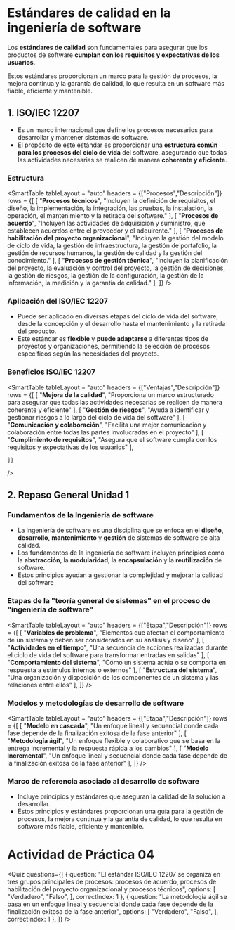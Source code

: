 # Estándares de calidad en la ingeniería de software

Los **estándares de calidad** son fundamentales para asegurar que los productos de software **cumplan con los requisitos y expectativas de los usuarios**.

Estos estándares proporcionan un marco para la gestión de procesos, la mejora continua y la garantía de calidad, lo que resulta en un software más fiable, eficiente y mantenible.


## 1. ISO/IEC 12207

- Es un marco internacional que define los procesos necesarios para desarrollar y mantener sistemas de software.
- El propósito de este estándar es proporcionar una **estructura común para los procesos del ciclo de vida** del software, asegurando que todas las actividades necesarias se realicen de manera **coherente y eficiente**.

### Estructura

<SmartTable
    tableLayout = "auto"
    headers = {["Procesos","Descripción"]}
    rows = {[
        [
            "**Procesos técnicos**",
            "Incluyen la definición de requisitos, el diseño, la implementación, la integración, las pruebas, la instalación, la operación, el mantenimiento y la retirada del software."
        ],
        [
            "**Procesos de acuerdo**",
            "Incluyen las actividades de adquisición y suministro, que establecen acuerdos entre el proveedor y el adquirente."
        ],
        [
            "**Procesos de habilitación del proyecto organizacional**",
            "Incluyen la gestión del modelo de ciclo de vida, la gestión de infraestructura, la gestión de portafolio, la gestión de recursos humanos, la gestión de calidad y la gestión del conocimiento."
        ],
        [
            "**Procesos de gestión técnica**",
            "Incluyen la planificación del proyecto, la evaluación y control del proyecto, la gestión de decisiones, la gestión de riesgos, la gestión de la configuración, la gestión de la información, la medición y la garantía de calidad."
        ],
    ]}
/>

### Aplicación del ISO/IEC 12207
- Puede ser aplicado en diversas etapas del ciclo de vida del software, desde la concepción y el desarrollo hasta el mantenimiento y la retirada del producto.
- Este estándar es **flexible** y **puede adaptarse** a diferentes tipos de proyectos y organizaciones, permitiendo la selección de procesos específicos según las necesidades del proyecto.

### Beneficios ISO/IEC 12207

<SmartTable
    tableLayout = "auto"
    headers = {["Ventajas","Descripción"]}
    rows = {[
        [
            "**Mejora de la calidad**",
            "Proporciona un marco estructurado para asegurar que todas las actividades necesarias se realicen de manera coherente y eficiente"
        ],
        [
            "**Gestión de riesgos**",
            "Ayuda a identificar y gestionar riesgos a lo largo del ciclo de vida del software"
        ],
        [
            "**Comunicación y colaboración**",
            "Facilita una mejor comunicación y colaboración entre todas las partes involucradas en el proyecto"
        ],
        [
            "**Cumplimiento de requisitos**",
            "Asegura que el software cumpla con los requisitos y expectativas de los usuarios"
        ],
        
    ]}
/>

## 2. Repaso General Unidad 1

### Fundamentos de la Ingeniería de software

- La ingeniería de software es una disciplina que se enfoca en el **diseño**, **desarrollo**, **mantenimiento** y **gestión** de sistemas de software de alta calidad. 
- Los fundamentos de la ingeniería de software incluyen principios como la **abstracción**, la **modularidad**, la **encapsulación** y la **reutilización** de software. 
- Estos principios ayudan a gestionar la complejidad y mejorar la calidad del software

### Etapas de la "teoría general de sistemas" en el proceso de "ingeniería de software"

<SmartTable
    tableLayout = "auto"
    headers = {["Etapa","Descripción"]}
    rows = {[
        [
            "**Variables de problema**",
            "Elementos que afectan el comportamiento de un sistema y deben ser considerados en su análisis y diseño"
        ],
        [
            "**Actividades en el tiempo**",
            "Una secuencia de acciones realizadas durante el ciclo de vida del software para transformar entradas en salidas"
        ],
        [
            "**Comportamiento del sistema**",
            "Cómo un sistema actúa o se comporta en respuesta a estímulos internos o externos"
        ],
        [
            "**Estructura del sistema**",
            "Una organización y disposición de los componentes de un sistema y las relaciones entre ellos"
        ],
    ]}
/>

### Modelos y metodologías de desarrollo de software

<SmartTable
    tableLayout = "auto"
    headers = {["Etapa","Descripción"]}
    rows = {[
        [
            "**Modelo en cascada**",
            "Un enfoque lineal y secuencial donde cada fase depende de la finalización exitosa de la fase anterior"
        ],
        [
            "**Metodología ágil**",
            "Un enfoque flexible y colaborativo que se basa en la entrega incremental y la respuesta rápida a los cambios"
        ],
        [
            "**Modelo incremental**",
            "Un enfoque lineal y secuencial donde cada fase depende de la finalización exitosa de la fase anterior"
        ],
    ]}
/>

### Marco de referencia asociado al desarrollo de software

- Incluye principios y estándares que aseguran la calidad de la solución a desarrollar. 
- Estos principios y estándares proporcionan una guía para la gestión de procesos, la mejora continua y la garantía de calidad, lo que resulta en software más fiable, eficiente y mantenible. 

# Actividad de Práctica 04
<Quiz questions={[
	{
		question: "El estándar ISO/IEC 12207 se organiza en tres grupos principales de procesos: procesos de acuerdo, procesos de habilitación del proyecto organizacional y procesos técnicos",
		options: [
			"Verdadero",
			"Falso",
		],
		correctIndex: 1
	},
    {
		question: "La metodología ágil se basa en un enfoque lineal y secuencial donde cada fase depende de la finalización exitosa de la fase anterior",
		options: [
			"Verdadero",
			"Falso",
		],
		correctIndex: 1
	},
]} />